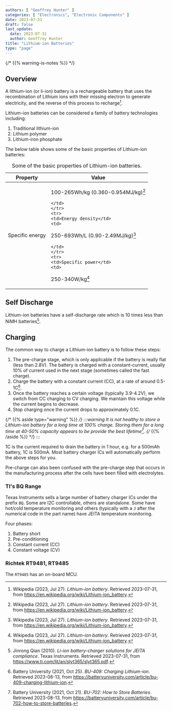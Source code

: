 ```yaml
---
authors: [ "Geoffrey Hunter" ]
categories: [ "Electronics", "Electronic Components" ]
date: 2023-07-31
draft: false
last_update:
  date: 2023-07-31
  author: Geoffrey Hunter
title: "Lithium-ion Batteries"
type: "page"
---
```


{/* {{% warning-is-notes %}} */}
<WarningIsNotes />

## Overview

A lithium-ion (or li-ion) battery is a rechargeable battery that uses the recombination of Lithium ions with their missing electron to generate electricity, and the reverse of this process to recharge[^wikipedia-lithium-ion-battery].

Lithium-ion batteries can be considered a family of battery technologies including:

1. Traditional lithium-ion
1. Lithium polymer
1. Lithium-iron phosphate

The below table shows some of the basic properties of Lithium-ion batteries:

<table>
  <caption>Some of the basic properties of Lithium-ion batteries.</caption>
  <thead>
    <tr><th>Property</th>           <th>Value</th></tr>
  </thead>
  <tbody>
    <tr>
    <td>Specific energy</td>
    <td>

100-265Wh/kg (0.360-0.954MJ/kg)[^wikipedia-lithium-ion-battery]

    </td>
    </tr>
    <tr>
    <td>Energy density</td>
    <td>
    
250-693Wh/L (0.90-2.49MJ/kg)[^wikipedia-lithium-ion-battery]

    </td>
    </tr>
    <tr>
    <td>Specific power</td>
    <td>

250-340W/kg[^wikipedia-lithium-ion-battery]

  </td>
  </tr>
  </tbody>
</table>

## Self Discharge

Lithium-ion batteries have a self-discharge rate which is 10 times less than NiMH batteries[^ti-li-ion-battery-charger-jeita-compliance].

## Charging

The common way to charge a Lithium-ion battery is to follow these steps:

1. The pre-charge stage, which is only applicable if the battery is really flat (less than 2.8V). The battery is charged with a constant-current, usually 10% of current used in the next stage (sometimes called the fast charge).
1. Charge the battery with a constant current (CC), at a rate of around 0.5-1C[^battery-university-bu-409-charging-li-ion].
1. Once the battery reaches a certain voltage (typically 3.9-4.2V), we switch from CC charging to CV charging. We maintain this voltage while the current begins to decrease.
1. Stop charging once the current drops to approximately 0.1C. 

{/* {{% aside type="warning" %}} */}
:::warning
It is not healthy to store a Lithium-ion battery for a long time at 100% charge. Storing them for a long time at 40-50% capacity appears to be provide the best lifetime[^battery-university-bu-702-how-to-store-batteries]. 
{/* {{% /aside %}} */}
:::

1C is the current required to drain the battery in 1 hour, e.g. for a 500mAh battery, 1C is 500mA. Most battery charger ICs will automatically perform the above steps for you.

Pre-charge can also been confused with the pre-charge step that occurs in the manufacturing process after the cells have been filled with electrolytes.

### TI's BQ Range

Texas Instruments sells a large number of battery charger ICs under the prefix `BQ`. Some are I2C controllable, others are standalone. Some have hot/cold temperature monitoring and others (typically with a `J` after the numerical code in the part name) have JEITA temperature monitoring.

Four phases:

1. Battery short
1. Pre-conditioning
1. Constant current (CC)
1. Constant voltage (CV)

### Richtek RT9481, RT9485

The `RT9485` has an on-board MCU.

[^ti-li-ion-battery-charger-jeita-compliance]: Jinrong Qian (2010). _Li-ion battery-charger solutions for JEITA compliance_. Texas Instruments. Retrieved 2023-07-31, from https://www.ti.com/lit/an/slyt365/slyt365.pdf.
[^wikipedia-lithium-ion-battery]: Wikipedia (2023, Jul 27). _Lithium-ion battery_. Retrieved 2023-07-31, from https://en.wikipedia.org/wiki/Lithium-ion_battery.
[^battery-university-bu-409-charging-li-ion]: Battery University (2021, Oct 25). _BU-409: Charging Lithium-ion_. Retrieved 2023-08-13, from https://batteryuniversity.com/article/bu-409-charging-lithium-ion.
[^battery-university-bu-702-how-to-store-batteries]: Battery University (2021, Oct 21). _BU-702: How to Store Batteries_. Retrieved 2023-08-13, from https://batteryuniversity.com/article/bu-702-how-to-store-batteries.
